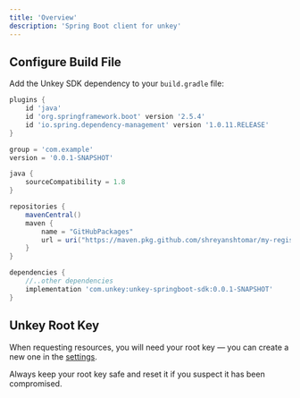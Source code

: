 ```yaml
---
title: 'Overview'
description: 'Spring Boot client for unkey'
---
```


## Configure Build File

Add the Unkey SDK dependency to your `build.gradle` file:

```groovy
plugins {
    id 'java'
    id 'org.springframework.boot' version '2.5.4'
    id 'io.spring.dependency-management' version '1.0.11.RELEASE'
}

group = 'com.example'
version = '0.0.1-SNAPSHOT'

java {
    sourceCompatibility = 1.8
}

repositories {
    mavenCentral()
    maven {
        name = "GitHubPackages"
        url = uri("https://maven.pkg.github.com/shreyanshtomar/my-registry")
    }
}

dependencies {
    //..other dependencies
    implementation 'com.unkey:unkey-springboot-sdk:0.0.1-SNAPSHOT'
}
```

## Unkey Root Key

When requesting resources, you will need your root key — you can create a new one in the [settings](https://unkey.dev/app/settings/root-keys).

Always keep your root key safe and reset it if you suspect it has been compromised.
